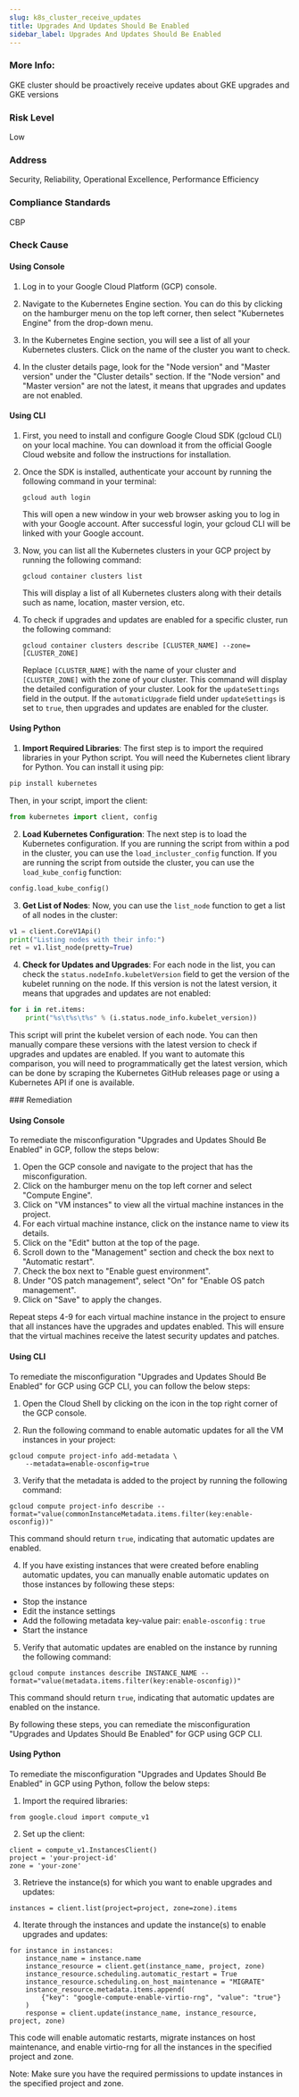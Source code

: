 ```yaml
---
slug: k8s_cluster_receive_updates
title: Upgrades And Updates Should Be Enabled
sidebar_label: Upgrades And Updates Should Be Enabled
---
```


### More Info:

GKE cluster should be proactively receive updates about GKE upgrades and GKE versions

### Risk Level

Low

### Address

Security, Reliability, Operational Excellence, Performance Efficiency

### Compliance Standards

CBP


<Tabs><Tab title='Cause'>
### Check Cause

#### Using Console

1. Log in to your Google Cloud Platform (GCP) console.

2. Navigate to the Kubernetes Engine section. You can do this by clicking on the hamburger menu on the top left corner, then select "Kubernetes Engine" from the drop-down menu.

3. In the Kubernetes Engine section, you will see a list of all your Kubernetes clusters. Click on the name of the cluster you want to check.

4. In the cluster details page, look for the "Node version" and "Master version" under the "Cluster details" section. If the "Node version" and "Master version" are not the latest, it means that upgrades and updates are not enabled.

#### Using CLI

1. First, you need to install and configure Google Cloud SDK (gcloud CLI) on your local machine. You can download it from the official Google Cloud website and follow the instructions for installation.

2. Once the SDK is installed, authenticate your account by running the following command in your terminal:
   ```
   gcloud auth login
   ```
   This will open a new window in your web browser asking you to log in with your Google account. After successful login, your gcloud CLI will be linked with your Google account.

3. Now, you can list all the Kubernetes clusters in your GCP project by running the following command:
   ```
   gcloud container clusters list
   ```
   This will display a list of all Kubernetes clusters along with their details such as name, location, master version, etc.

4. To check if upgrades and updates are enabled for a specific cluster, run the following command:
   ```
   gcloud container clusters describe [CLUSTER_NAME] --zone=[CLUSTER_ZONE]
   ```
   Replace `[CLUSTER_NAME]` with the name of your cluster and `[CLUSTER_ZONE]` with the zone of your cluster. This command will display the detailed configuration of your cluster. Look for the `updateSettings` field in the output. If the `automaticUpgrade` field under `updateSettings` is set to `true`, then upgrades and updates are enabled for the cluster.

#### Using Python

1. **Import Required Libraries**: The first step is to import the required libraries in your Python script. You will need the Kubernetes client library for Python. You can install it using pip:

```python
pip install kubernetes
```
Then, in your script, import the client:

```python
from kubernetes import client, config
```

2. **Load Kubernetes Configuration**: The next step is to load the Kubernetes configuration. If you are running the script from within a pod in the cluster, you can use the `load_incluster_config` function. If you are running the script from outside the cluster, you can use the `load_kube_config` function:

```python
config.load_kube_config()
```

3. **Get List of Nodes**: Now, you can use the `list_node` function to get a list of all nodes in the cluster:

```python
v1 = client.CoreV1Api()
print("Listing nodes with their info:")
ret = v1.list_node(pretty=True)
```

4. **Check for Updates and Upgrades**: For each node in the list, you can check the `status.nodeInfo.kubeletVersion` field to get the version of the kubelet running on the node. If this version is not the latest version, it means that upgrades and updates are not enabled:

```python
for i in ret.items:
    print("%s\t%s\t%s" % (i.status.node_info.kubelet_version))
```

This script will print the kubelet version of each node. You can then manually compare these versions with the latest version to check if upgrades and updates are enabled. If you want to automate this comparison, you will need to programmatically get the latest version, which can be done by scraping the Kubernetes GitHub releases page or using a Kubernetes API if one is available.

</Tab>


<Tab title='Remediation'>
### Remediation

#### Using Console

To remediate the misconfiguration "Upgrades and Updates Should Be Enabled" in GCP, follow the steps below:

1. Open the GCP console and navigate to the project that has the misconfiguration.
2. Click on the hamburger menu on the top left corner and select "Compute Engine".
3. Click on "VM instances" to view all the virtual machine instances in the project.
4. For each virtual machine instance, click on the instance name to view its details.
5. Click on the "Edit" button at the top of the page.
6. Scroll down to the "Management" section and check the box next to "Automatic restart".
7. Check the box next to "Enable guest environment".
8. Under "OS patch management", select "On" for "Enable OS patch management".
9. Click on "Save" to apply the changes.

Repeat steps 4-9 for each virtual machine instance in the project to ensure that all instances have the upgrades and updates enabled. This will ensure that the virtual machines receive the latest security updates and patches.

#### Using CLI

To remediate the misconfiguration "Upgrades and Updates Should Be Enabled" for GCP using GCP CLI, you can follow the below steps:

1. Open the Cloud Shell by clicking on the icon in the top right corner of the GCP console.

2. Run the following command to enable automatic updates for all the VM instances in your project:

```
gcloud compute project-info add-metadata \
    --metadata=enable-osconfig=true
```

3. Verify that the metadata is added to the project by running the following command:

```
gcloud compute project-info describe --format="value(commonInstanceMetadata.items.filter(key:enable-osconfig))"
```

This command should return `true`, indicating that automatic updates are enabled.

4. If you have existing instances that were created before enabling automatic updates, you can manually enable automatic updates on those instances by following these steps:

- Stop the instance
- Edit the instance settings
- Add the following metadata key-value pair: `enable-osconfig` : `true`
- Start the instance

5. Verify that automatic updates are enabled on the instance by running the following command:

```
gcloud compute instances describe INSTANCE_NAME --format="value(metadata.items.filter(key:enable-osconfig))"
```

This command should return `true`, indicating that automatic updates are enabled on the instance.

By following these steps, you can remediate the misconfiguration "Upgrades and Updates Should Be Enabled" for GCP using GCP CLI.

#### Using Python

To remediate the misconfiguration "Upgrades and Updates Should Be Enabled" in GCP using Python, follow the below steps:

1. Import the required libraries:

```
from google.cloud import compute_v1
```

2. Set up the client:

```
client = compute_v1.InstancesClient()
project = 'your-project-id'
zone = 'your-zone'
```

3. Retrieve the instance(s) for which you want to enable upgrades and updates:

```
instances = client.list(project=project, zone=zone).items
```

4. Iterate through the instances and update the instance(s) to enable upgrades and updates:

```
for instance in instances:
    instance_name = instance.name
    instance_resource = client.get(instance_name, project, zone)
    instance_resource.scheduling.automatic_restart = True
    instance_resource.scheduling.on_host_maintenance = "MIGRATE"
    instance_resource.metadata.items.append(
        {"key": "google-compute-enable-virtio-rng", "value": "true"}
    )
    response = client.update(instance_name, instance_resource, project, zone)
```

This code will enable automatic restarts, migrate instances on host maintenance, and enable virtio-rng for all the instances in the specified project and zone.

Note: Make sure you have the required permissions to update instances in the specified project and zone.




</Tab>
</Tabs>